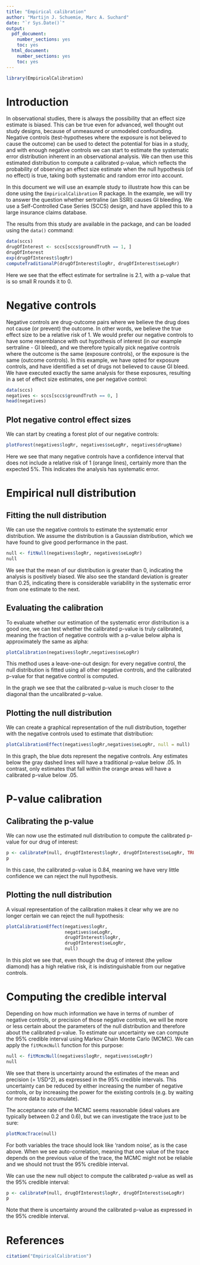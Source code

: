 ```yaml
---
title: "Empirical calibration"
author: "Martijn J. Schuemie, Marc A. Suchard"
date: "`r Sys.Date()`"
output:
  pdf_document:
    number_sections: yes
    toc: yes
  html_document:
    number_sections: yes
    toc: yes
---
```

<!--
%\VignetteEngine{knitr}
%\VignetteIndexEntry{Single studies using CohortMethod}
-->

```r
library(EmpiricalCalibration)
```

# Introduction

In observational studies, there is always the possibility that an effect size estimate is biased. This can be true even for advanced, well thought out study designs, because of unmeasured or unmodeled confounding. Negative controls (test-hypotheses where the exposure is not believed to cause the outcome) can be used to detect the potential for bias in a study, and with enough negative controls we can start to estimate the systematic error distribution inherent in an observational analysis. We can then use this estimated distribution to compute a calibrated p-value, which reflects the probability of observing an effect size estimate when the null hypothesis (of no effect) is true, taking both systematic and random error into account.

In this document we will use an example study to illustrate how this can be done using the `EmpiricalCalibration` R package. In the example, we will try to answer the question whether sertraline (an SSRI) causes GI bleeding. We use a Self-Controlled Case Series (SCCS) design, and have applied this to a large insurance claims database.

The results from this study are available in the package, and can be loaded using the `data()` command:

```r
data(sccs)
drugOfInterest <- sccs[sccs$groundTruth == 1, ]
drugOfInterest
exp(drugOfInterest$logRr)
computeTraditionalP(drugOfInterest$logRr, drugOfInterest$seLogRr)
```

Here we see that the effect estimate for sertraline is 2.1, with a p-value that is so small R rounds it to 0.

# Negative controls

Negative controls are drug-outcome pairs where we believe the drug does not cause (or prevent) the outcome. In other words, we believe the true effect size to be a relative risk of 1. We would prefer our negative controls to have some resemblance with out hypothesis of interest (in our example sertraline - GI bleed), and we therefore typically pick negative controls where the outcome is the same (exposure controls), or the exposure is the same (outcome controls). In this example, we have opted for exposure controls, and have identified a set of drugs not believed to cause GI bleed. We have executed exactly the same analysis for these exposures, resulting in a set of effect size estimates, one per negative control:

```r
data(sccs)
negatives <- sccs[sccs$groundTruth == 0, ]
head(negatives)
```

## Plot negative control effect sizes

We can start by creating a forest plot of our negative controls:

```r
plotForest(negatives$logRr, negatives$seLogRr, negatives$drugName)
```

Here we see that many negative controls have a confidence interval that does not include a relative risk of 1 (orange lines), certainly more than the expected 5%. This indicates the analysis has systematic error.

# Empirical null distribution

## Fitting the null distribution

We can use the negative controls to estimate the systematic error distribution. We assume the distribution is a Gaussian distribution, which we have found to give good performance in the past.


```r
null <- fitNull(negatives$logRr, negatives$seLogRr)
null
```

We see that the mean of our distribution is greater than 0, indicating the analysis is positively biased. We also see the standard deviation is greater than 0.25, indicating there is considerable variability in the systematic error from one estimate to the next.

## Evaluating the calibration

To evaluate whether our estimation of the systematic error distribution is a good one, we can test whether the calibrated p-value is truly calibrated, meaning the fraction of negative controls with a p-value below alpha is approximately the same as alpha:

```r
plotCalibration(negatives$logRr,negatives$seLogRr)
```

This method uses a leave-one-out design: for every negative control, the null distribution is fitted using all other negative controls, and the calibrated p-value for that negative control is computed. 

In the graph we see that the calibrated p-value is much closer to the diagonal than the uncalibrated p-value.

## Plotting the null distribution

We can create a graphical representation of the null distribution, together with the negative controls used to estimate that distribution:

```r
plotCalibrationEffect(negatives$logRr,negatives$seLogRr, null = null)
```

In this graph, the blue dots represent the negative controls. Any estimates below the gray dashed lines will have a traditional p-value below .05. In contrast, only estimates that fall within the orange areas will have a calibrated p-value below .05.

# P-value calibration

## Calibrating the p-value

We can now use the estimated null distribution to compute the calibrated p-value for our drug of interest:
```r
p <- calibrateP(null, drugOfInterest$logRr, drugOfInterest$seLogRr, TRUE)
p
```

In this case, the calibrated p-value is 0.84, meaning we have very little confidence we can reject the null hypothesis. 

## Plotting the null distribution

A visual representation of the calibration makes it clear why we are no longer certain we can reject the null hypothesis:

```r
plotCalibrationEffect(negatives$logRr,
                      negatives$seLogRr, 
                      drugOfInterest$logRr, 
                      drugOfInterest$seLogRr, 
                      null)
```

In this plot we see that, even though the drug of interest (the yellow diamond) has a high relative risk, it is indistinguishable from our negative controls.

# Computing the credible interval 

Depending on how much information we have in terms of number of negative controls, or precision of those negative controls, we will be more or less certain about the parameters of the null distribution and therefore about the calibrated p-value. To estimate our uncertainty we can compute the 95% credible interval using Markov Chain Monte Carlo (MCMC). We can apply the `fitMcmcNull` function for this purpose:

```r
null <- fitMcmcNull(negatives$logRr, negatives$seLogRr)
null
```

We see that there is uncertainty around the estimates of the mean and precision (= 1/SD^2), as expressed in the 95% credible intervals. This uncertainty can be reduced by either increasing the number of negative controls, or by increasing the power for the existing controls (e.g. by waiting for more data to accumulate).

The acceptance rate of the MCMC seems reasonable (ideal values are typically between 0.2 and 0.6), but we can investigate the trace just to be sure:

```r
plotMcmcTrace(null)
```

For both variables the trace should look like 'random noise', as is the case above. When we see auto-correlation, meaning that one value of the trace depends on the previous value of the trace, the MCMC might not be reliable and we should not trust the 95% credible interval.

We can use the new null object to compute the calibrated p-value as well as the 95% credible interval:

```r
p <- calibrateP(null, drugOfInterest$logRr, drugOfInterest$seLogRr)
p
```

Note that there is uncertainty around the calibrated p-value as expressed in the 95% credible interval.

# References

```r
citation("EmpiricalCalibration")
```
